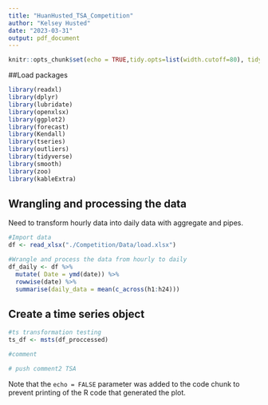 ```yaml
---
title: "HuanHusted_TSA_Competition"
author: "Kelsey Husted"
date: "2023-03-31"
output: pdf_document
---
```



```r
knitr::opts_chunk$set(echo = TRUE,tidy.opts=list(width.cutoff=80), tidy=FALSE) 
```

##Load packages

```r
library(readxl)
library(dplyr)
library(lubridate)
library(openxlsx)
library(ggplot2)
library(forecast)  
library(Kendall)
library(tseries)
library(outliers)
library(tidyverse)
library(smooth)
library(zoo)
library(kableExtra)
```

## Wrangling and processing the data

Need to transform hourly data into daily data with aggregate and pipes.

```r
#Import data
df <- read_xlsx("./Competition/Data/load.xlsx")

#Wrangle and process the data from hourly to daily
df_daily <- df %>%
  mutate( Date = ymd(date)) %>%
  rowwise(date) %>%
  summarise(daily_data = mean(c_across(h1:h24)))

```

## Create a time series object

```r
#ts transformation testing
ts_df <- msts(df_proccessed)

#comment

# push comment2 TSA
```

Note that the `echo = FALSE` parameter was added to the code chunk to prevent printing of the R code that generated the plot.
